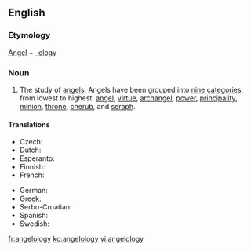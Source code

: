 ==English==

===Etymology===
[[Angel]] + [[-ology]]

===Noun===
{{en-noun|angelologies|-}}

# The study of [[angel]]s.  Angels have been grouped into [[w:Christian angelic hierarchy|nine categories]], from lowest to highest: [[angel]], [[virtue]], [[archangel]], [[power]], [[principality]], [[minion]], [[throne]], [[cherub]], and [[seraph]].

====Translations====
{{trans-top|study of angels}}
* Czech: {{t-|cs|angelologie}}
* Dutch: {{t+|nl|angelologie}}
* Esperanto: {{t-|eo|anĝelologio}}
* Finnish: {{t|fi|enkelioppi}}
* French: {{t+|fr|angélologie}}
{{trans-mid}}
* German: {{t+|de|Angelologie|f}}
* Greek: {{t+|el|αγγελολογία|f|tr=angelología|sc=Grek}}
* Serbo-Croatian: {{t-|sh|angelologija|f}}
* Spanish: {{t-|es|angelología|f}}
* Swedish: {{t-|sv|angelologi}}
{{trans-bottom}}

[[fr:angelology]]
[[ko:angelology]]
[[vi:angelology]]